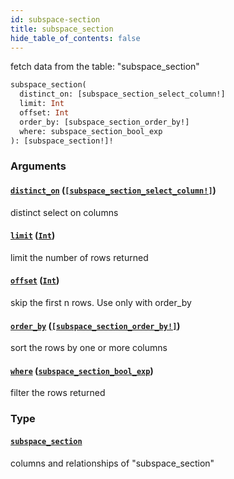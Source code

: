 ```yaml
---
id: subspace-section
title: subspace_section
hide_table_of_contents: false
---
```



fetch data from the table: "subspace_section"

```graphql
subspace_section(
  distinct_on: [subspace_section_select_column!]
  limit: Int
  offset: Int
  order_by: [subspace_section_order_by!]
  where: subspace_section_bool_exp
): [subspace_section!]!
```


### Arguments

#### [`distinct_on`](#) ([`[subspace_section_select_column!]`](../enums/subspace-section-select-column))

distinct select on columns


#### [`limit`](#) ([`Int`](../scalars/int))

limit the number of rows returned


#### [`offset`](#) ([`Int`](../scalars/int))

skip the first n rows. Use only with order_by


#### [`order_by`](#) ([`[subspace_section_order_by!]`](../inputs/subspace-section-order-by))

sort the rows by one or more columns


#### [`where`](#) ([`subspace_section_bool_exp`](../inputs/subspace-section-bool-exp))

filter the rows returned


### Type

#### [`subspace_section`](../objects/subspace-section)

columns and relationships of "subspace_section"




